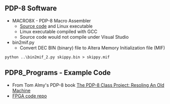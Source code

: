 == PDP-8 Software ==

* MACRO8X - PDP-8 Macro Assembler
** [https://github.com/douggilliland/Linux-68k/blob/master/pdp8/macro8x.c Source code] and Linux executable
** Linux executable compiled with GCC
** Source code would not compile under Visual Studio
* bin2mif.py
** Convert DEC BIN (binary) file to Altera Memory Initialization file (MIF)
<pre>python ..\bin2mif_2.py skippy.bin > skippy.mif</pre>

== PDP8_Programs - Example Code ==

* From Tom Almy's PDP-8 book [https://www.amazon.com/PDP-8-Class-Project-Resoling-Machine-ebook/dp/B07KY5RCJ7/ref=sr_1_1?dchild=1&keywords=tom+almy+pdp-8&qid=1615991822&sr=8-1 The PDP-8 Class Project: Resoling An Old Machine]
* [https://github.com/douggilliland/Retro-Computers/tree/master/PDP-8/PDP8_Book(Almy) FPGA code repo]
